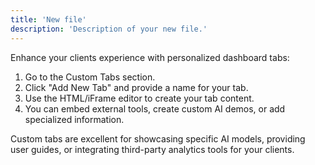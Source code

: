 ```yaml
---
title: 'New file'
description: 'Description of your new file.'
---
```

<Step title="Create Custom Tabs">
Enhance your clients experience with personalized dashboard tabs:

1. Go to the Custom Tabs section.
2. Click "Add New Tab" and provide a name for your tab.
3. Use the HTML/iFrame editor to create your tab content.
4. You can embed external tools, create custom AI demos, or add specialized information.

<Info>
Custom tabs are excellent for showcasing specific AI models, providing user guides, or integrating third-party analytics tools for your clients.
</Info>
</Step>